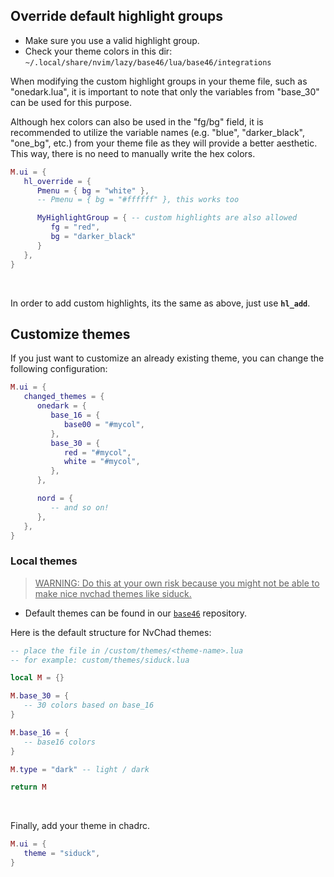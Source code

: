 ## Override default highlight groups

- Make sure you use a valid highlight group.
- Check your theme colors in this dir: `~/.local/share/nvim/lazy/base46/lua/base46/integrations`

When modifying the custom highlight groups in your theme file, such as "onedark.lua", it is important to note that only the variables from "base_30" can be used for this purpose. 

Although hex colors can also be used in the "fg/bg" field, it is recommended to utilize the variable names (e.g. "blue", "darker_black", "one_bg", etc.) from your theme file as they will provide a better aesthetic. This way, there is no need to manually write the hex colors.

```lua
M.ui = {
   hl_override = {
      Pmenu = { bg = "white" },
      -- Pmenu = { bg = "#ffffff" }, this works too

      MyHighlightGroup = { -- custom highlights are also allowed
         fg = "red",
         bg = "darker_black"
      }
   },
}
```
<br/>

In order to add custom highlights, its the same as above, just use **`hl_add`**.

## Customize themes

If you just want to customize an already existing theme, you can change the following configuration:

```lua
M.ui = {
   changed_themes = {
      onedark = {
         base_16 = {
            base00 = "#mycol",
         },
         base_30 = {
            red = "#mycol",
            white = "#mycol",
         },
      },

      nord = {
         -- and so on!
      },
   },
}
```

### Local themes

> <u>WARNING: Do this at your own risk because you might not be able to make nice nvchad themes like siduck.</u>

- Default themes can be found in our [`base46`](https://github.com/NvChad/base46) repository.

Here is the default structure for NvChad themes:

```lua
-- place the file in /custom/themes/<theme-name>.lua
-- for example: custom/themes/siduck.lua

local M = {}

M.base_30 = {
   -- 30 colors based on base_16
}

M.base_16 = {
   -- base16 colors
}

M.type = "dark" -- light / dark

return M
```

<br/>

Finally, add your theme in chadrc. 

```lua
M.ui = {
   theme = "siduck",
}
```

